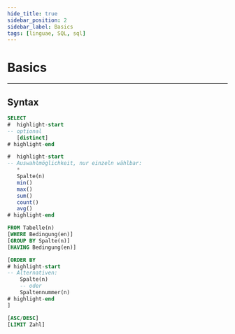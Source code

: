 ```yaml
---
hide_title: true
sidebar_position: 2
sidebar_label: Basics
tags: [linguae, SQL, sql]
---
```


<CardHeading>

  # Basics
</CardHeading>

---

<CardChapter>

  ## Syntax


```sql
SELECT 
#  highlight-start
-- optional
   [distinct] 
# highlight-end

#  highlight-start
-- Auswahlmöglichkeit, nur einzeln wählbar:
   *
   Spalte(n)
   min()
   max()
   sum()
   count()
   avg()
# highlight-end

FROM Tabelle(n) 
[WHERE Bedingung(en)] 
[GROUP BY Spalte(n)] 
[HAVING Bedingung(en)] 

[ORDER BY 
# highlight-start
-- Alternativen:
    Spalte(n)
    -- oder
    Spaltennummer(n)
# highlight-end
]

[ASC/DESC] 
[LIMIT Zahl]
```

</CardChapter>
<br/>









